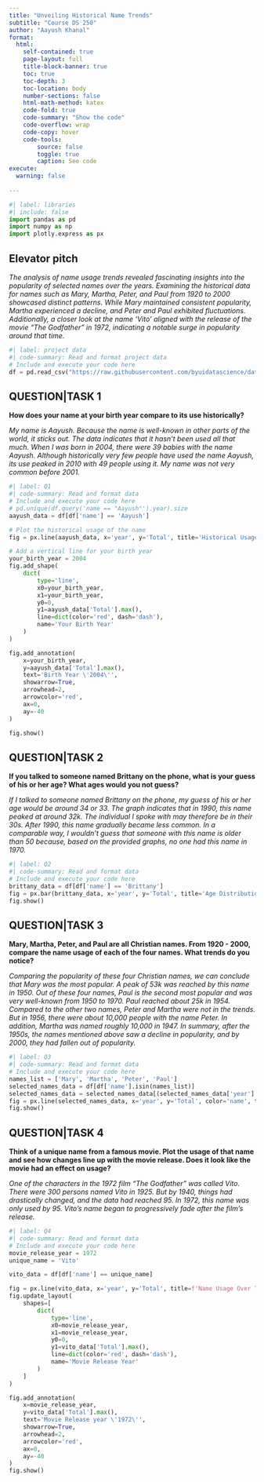 ```yaml
---
title: "Unveiling Historical Name Trends"
subtitle: "Course DS 250"
author: "Aayush Khanal"
format:
  html:
    self-contained: true
    page-layout: full
    title-block-banner: true
    toc: true
    toc-depth: 3
    toc-location: body
    number-sections: false
    html-math-method: katex
    code-fold: true
    code-summary: "Show the code"
    code-overflow: wrap
    code-copy: hover
    code-tools:
        source: false
        toggle: true
        caption: See code
execute: 
  warning: false
    
---
```


```python
#| label: libraries
#| include: false
import pandas as pd
import numpy as np
import plotly.express as px
```


## Elevator pitch

_The analysis of name usage trends revealed fascinating insights into the popularity of selected names over the years. Examining the historical data for names such as Mary, Martha, Peter, and Paul from 1920 to 2000 showcased distinct patterns. While Mary maintained consistent popularity, Martha experienced a decline, and Peter and Paul exhibited fluctuations. Additionally, a closer look at the name 'Vito' aligned with the release of the movie "The Godfather" in 1972, indicating a notable surge in popularity around that time. _

```python
#| label: project data
#| code-summary: Read and format project data
# Include and execute your code here
df = pd.read_csv("https://raw.githubusercontent.com/byuidatascience/data4names/master/data-raw/names_year/names_year.csv")
```



## QUESTION|TASK 1

__How does your name at your birth year compare to its use historically?__

_My name is Aayush. Because the name is well-known in other parts of the world, it sticks out. The data indicates that it hasn't been used all that much. When I was born in 2004, there were 39 babies with the name Aayush. Although historically very few people have used the name Aayush, its use peaked in 2010 with 49 people using it. My name was not very common before 2001._

```python
#| label: Q1
#| code-summary: Read and format data
# Include and execute your code here
# pd.unique(df.query('name == "Aayush"').year).size
aayush_data = df[df['name'] == 'Aayush']

# Plot the historical usage of the name
fig = px.line(aayush_data, x='year', y='Total', title='Historical Usage of the Name Aayush')

# Add a vertical line for your birth year
your_birth_year = 2004  
fig.add_shape(
    dict(
        type='line',
        x0=your_birth_year,
        x1=your_birth_year,
        y0=0,
        y1=aayush_data['Total'].max(),
        line=dict(color='red', dash='dash'),
        name='Your Birth Year'
    )
)

fig.add_annotation(
    x=your_birth_year,
    y=aayush_data['Total'].max(),
    text='Birth Year \'2004\'',
    showarrow=True,
    arrowhead=2,
    arrowcolor='red',
    ax=0,
    ay=-40
)

fig.show()
```



## QUESTION|TASK 2

__If you talked to someone named Brittany on the phone, what is your guess of his or her age? What ages would you not guess?__

_If I talked to someone named Brittany on the phone, my guess of his or her age would be around 34 or 33. The graph indicates that in 1990, this name peaked at around 32k. The individual I spoke with may therefore be in their 30s. After 1990, this name gradually became less common. In a comparable way, I wouldn't guess that someone with this name is older than 50 because, based on the provided graphs, no one had this name in 1970._

```python
#| label: Q2
#| code-summary: Read and format data
# Include and execute your code here
brittany_data = df[df['name'] == 'Brittany']
fig = px.bar(brittany_data, x='year', y='Total', title='Age Distribution for Brittany')
fig.show()

```


## QUESTION|TASK 3

__Mary, Martha, Peter, and Paul are all Christian names. From 1920 - 2000, compare the name usage of each of the four names. What trends do you notice?__

_Comparing the popularity of these four Christian names, we can conclude that Mary was the most popular. A peak of 53k was reached by this name in 1950. Out of these four names, Paul is the second most popular and was very well-known from 1950 to 1970. Paul reached about 25k in 1954. Compared to the other two names, Peter and Martha were not in the trends. But in 1956, there were about 10,000 people with the name Peter. In addition, Martha was named roughly 10,000 in 1947. In summary, after the 1950s, the names mentioned above saw a decline in popularity, and by 2000, they had fallen out of popularity._

```python
#| label: Q3
#| code-summary: Read and format data
# Include and execute your code here
names_list = ['Mary', 'Martha', 'Peter', 'Paul']
selected_names_data = df[df['name'].isin(names_list)]
selected_names_data = selected_names_data[(selected_names_data['year'] >= 1920) & (selected_names_data['year'] <= 2000)]
fig = px.line(selected_names_data, x='year', y='Total', color='name', title='Name Usage Comparison (1920 - 2000)')
fig.show()

```




## QUESTION|TASK 4

__Think of a unique name from a famous movie. Plot the usage of that name and see how changes line up with the movie release. Does it look like the movie had an effect on usage?__

_One of the characters in the 1972 film "The Godfather" was called Vito. There were 300 persons named Vito in 1925. But by 1940, things had drastically changed, and the data had reached 95. In 1972, this name was only used by 95.  Vito's name began to progressively fade after the film's release._

```python
#| label: Q4
#| code-summary: Read and format data
# Include and execute your code here
movie_release_year = 1972
unique_name = 'Vito'

vito_data = df[df['name'] == unique_name]

fig = px.line(vito_data, x='year', y='Total', title=f'Name Usage Over Time for {unique_name}')
fig.update_layout(
    shapes=[
        dict(
            type='line',
            x0=movie_release_year,
            x1=movie_release_year,
            y0=0,
            y1=vito_data['Total'].max(),
            line=dict(color='red', dash='dash'),
            name='Movie Release Year'
        )
    ]
)

fig.add_annotation(
    x=movie_release_year,
    y=vito_data['Total'].max(),
    text='Movie Release year \'1972\'',
    showarrow=True,
    arrowhead=2,
    arrowcolor='red',
    ax=0,
    ay=-40
)
fig.show()

```
